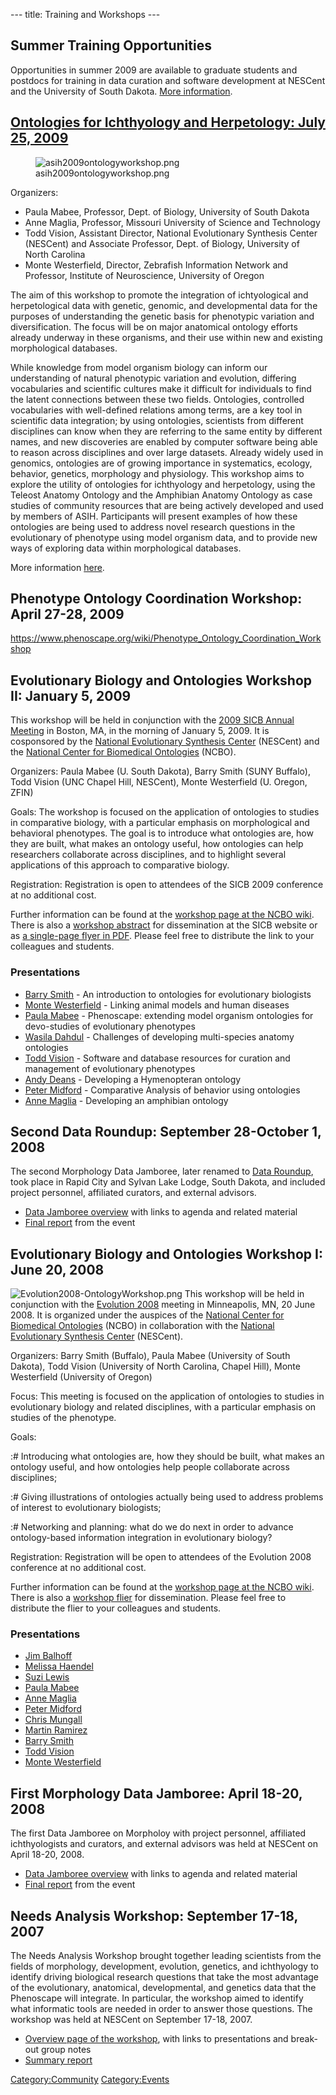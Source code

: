 ---
title: Training and Workshops
---

==Summer Training Opportunities==
Opportunities in summer 2009 are available to graduate students and postdocs for training in data curation and software development at NESCent and the University of South Dakota.  [[SummerTraining2009|More information]].

== [[ASIH09_workshop|Ontologies for Ichthyology and Herpetology: July 25, 2009]] ==

[[Image:asih2009ontologyworkshop.png]]

Organizers:
* Paula Mabee, Professor, Dept. of Biology, University of South Dakota
* Anne Maglia, Professor, Missouri University of Science and Technology
* Todd Vision, Assistant Director, National Evolutionary Synthesis Center (NESCent) and Associate Professor, Dept. of Biology, University of North Carolina
* Monte Westerfield, Director, Zebrafish Information Network and Professor, Institute of Neuroscience, University of Oregon

The aim of this workshop to promote the integration of ichtyological and herpetological data with genetic, genomic, and developmental data for the purposes of understanding the genetic basis for phenotypic variation and diversification.  The focus will be on major anatomical ontology efforts already underway in these organisms, and their use within new and existing morphological databases.

While knowledge from model organism biology can inform our understanding of natural phenotypic variation and evolution, differing vocabularies and scientific cultures make it difficult for individuals to find the latent connections between these two fields. Ontologies, controlled vocabularies with well-defined relations among terms, are a key tool in scientific data integration; by using ontologies, scientists from different disciplines can know when they are referring to the same entity by different names, and new discoveries are enabled by computer software being able to reason across disciplines and over large datasets.  Already widely used in genomics, ontologies are of growing importance in systematics, ecology, behavior, genetics, morphology and physiology.  This workshop aims to explore the utility of ontologies for ichthyology and herpetology, using the Teleost Anatomy Ontology and the Amphibian Anatomy Ontology as case studies of community resources that are being actively developed and used by members of ASIH.  Participants will present examples  of how these ontologies are being used to address novel research questions in the evolutionary of phenotype using model organism data, and to provide new ways of exploring data within morphological databases.

More information [[ASIH09_workshop|here]].

== Phenotype Ontology Coordination Workshop: April 27-28, 2009==
https://www.phenoscape.org/wiki/Phenotype_Ontology_Coordination_Workshop

== Evolutionary Biology and Ontologies Workshop II: January 5, 2009 ==

This workshop will be held in conjunction with the [http://www.sicb.org/meetings/2009/ 2009 SICB Annual Meeting] in Boston, MA, in the morning of January 5, 2009. It is cosponsored by the [http://www.nescent.org National Evolutionary Synthesis Center] (NESCent) and the [http://bioontology.org National Center for Biomedical Ontologies] (NCBO).

; Organizers: Paula Mabee (U. South Dakota), Barry Smith (SUNY Buffalo), Todd Vision (UNC Chapel Hill, NESCent), Monte Westerfield (U. Oregon, ZFIN)

; Goals: The workshop is focused on the application of ontologies to studies in comparative biology, with a particular emphasis on morphological and behavioral phenotypes.  The goal is to introduce what ontologies are, how they are built, what makes an ontology useful, how ontologies can help researchers collaborate across disciplines, and to highlight several applications of this approach to comparative biology.

; Registration: Registration is open to attendees of the SICB 2009 conference at no additional cost.

Further information can be found at the [http://www.bioontology.org/wiki/index.php/Evolutionary_Biology_and_Ontologies_2009 workshop page at the NCBO wiki]. There is also a [http://www.sicb.org/meetings/2009/schedule/abstractdetails.php3?id=1385 workshop abstract] for dissemination at the SICB website or as [[Media:SICB - 2009 meeting - Workshop Flyer.pdf|a single-page flyer in PDF]]. Please feel free to distribute the link to your colleagues and students.

===Presentations===

*[[Media:EvoBioOnt SICB09 Smith.ppt|Barry Smith]] - An introduction to ontologies for evolutionary biologists
*[[Media:EvoBioOnt SICB09 Westerfield.ppt|Monte Westerfield]] - Linking animal models and human diseases
*[[Media:EvoBioOnt SICB09 Mabee.pdf|Paula Mabee]] - Phenoscape: extending model organism ontologies for devo-studies of evolutionary phenotypes
*[[Media:EvoBioOnt SICB09 Dahdul.pdf|Wasila Dahdul]] - Challenges of developing multi-species anatomy ontologies
*[[Media:EvoBioOnt SICB09 Vision_sicb.pdf|Todd Vision]] - Software and database resources for curation and management of evolutionary phenotypes
*[[Media:EvoBioOnt SICB09 Deans.pdf|Andy Deans]] - Developing a Hymenopteran ontology
*[[Media:EvoBioOnt SICB09 Midford.ppt|Peter Midford]] - Comparative Analysis of behavior using ontologies
*[[Media:EvoBioOnt SICB09 Maglia.ppt|Anne Maglia]] - Developing an amphibian ontology

== Second Data Roundup: September 28-October 1, 2008 ==

The second Morphology Data Jamboree, later renamed to <span class="plainlinks">[http://www.travelsd.com/about/events/buffaloroundup.asp Data Roundup]</span>, took place in Rapid City and Sylvan Lake Lodge, South Dakota, and included project personnel, affiliated curators, and external advisors.

* [[Data Jamboree 2|Data Jamboree overview]] with links to agenda and related material
* [[Media:Phenoscape_Data_Roundup.pdf|Final report]] from the event

== Evolutionary Biology and Ontologies Workshop I: June 20, 2008 ==

[[Image:Evolution2008-OntologyWorkshop.png|right]]
This workshop will be held in conjunction with the [http://www.cce.umn.edu/conferences/evolution/ Evolution 2008] meeting in Minneapolis, MN, 20 June 2008. It is organized under the auspices of the [http://ncbo.us National Center for Biomedical Ontologies] (NCBO) in collaboration with the [http://www.nescent.org/ National Evolutionary Synthesis Center] (NESCent).

; Organizers: Barry Smith (Buffalo), Paula Mabee (University of South Dakota), Todd Vision (University of North Carolina, Chapel Hill), Monte Westerfield (University of Oregon)

; Focus: This meeting is focused on the application of ontologies to studies in evolutionary biology and related disciplines, with a particular emphasis on studies of the phenotype.

; Goals:
:# Introducing what ontologies are, how they should be built, what makes an ontology useful, and how ontologies help people collaborate across disciplines;
:# Giving illustrations of ontologies actually being used to address problems of interest to evolutionary biologists;
:# Networking and planning: what do we do next in order to advance ontology-based information integration in evolutionary biology?

; Registration: Registration will be open to attendees of the Evolution 2008 conference at no additional cost.

Further information can be found at the [http://www.bioontology.org/wiki/index.php/Evolutionary_Biology_and_Ontologies workshop page at the NCBO wiki]. There is also a [http://www.nescent.org/documents/EBO_Flyer.pdf  workshop flier] for dissemination. Please feel free to distribute the flier to your colleagues and students.

===Presentations===

*[[Media:Balhoff.pdf|Jim Balhoff]]
*[[Media:Evo2008.MAH.ppt|Melissa Haendel]]
*[[Media:SuziLewis_Evo2008.pdf|Suzi Lewis]]
*[[Media:Mabee.pdf|Paula Mabee]]
*[[Media:Maglia.ppt|Anne Maglia]]
*[[Media:Midford.ppt|Peter Midford]]
*[[Media:Mungall.ppt|Chris Mungall]]
*[[Media:Ramirez.pdf|Martin Ramirez]]
*[[Media:Smith.ppt|Barry Smith]]
*[[Media:Vision_evont08.pdf|Todd Vision]]
*[[Media:Westerfield.ppt|Monte Westerfield]]

== First Morphology Data Jamboree: April 18-20, 2008 ==

The first Data Jamboree on Morpholoy with project personnel, affiliated ichthyologists and curators, and external advisors was held at NESCent on April 18-20, 2008.

* [[Data Jamboree 1|Data Jamboree overview]] with links to agenda and related material
* [[Media:phenoscape.jamboree.report.apr08.pdf|Final report]] from the event

== Needs Analysis Workshop: September 17-18, 2007 ==

The Needs Analysis Workshop brought together leading scientists from the fields of morphology, development, evolution, genetics, and ichthyology to identify driving biological research questions that take the most advantage of the evolutionary, anatomical, developmental, and genetics data that the Phenoscape will integrate. In particular, the workshop aimed to identify what informatic tools are needed in order to answer those questions. The workshop was held at NESCent on September 17-18, 2007.

* [[Needs Analysis Workshop|Overview page of the workshop]], with links to presentations and break-out group notes
* [[Needs Analysis Workshop/Summary|Summary report]]

[[Category:Community]]
[[Category:Events]]